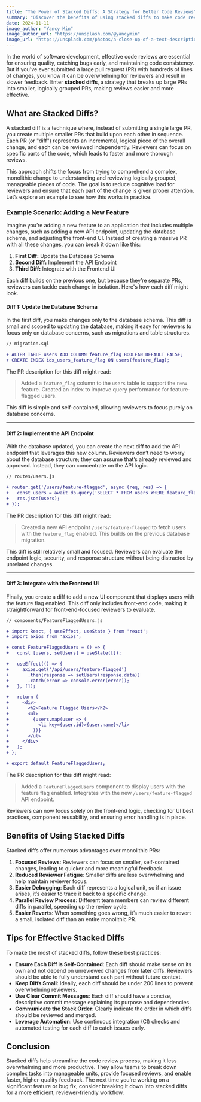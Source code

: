 ```yaml
---
title: "The Power of Stacked Diffs: A Strategy for Better Code Reviews"
summary: "Discover the benefits of using stacked diffs to make code reviews easier and faster. Learn how breaking up large PRs into smaller, logical units enhances readability, reduces reviewer fatigue, and improves overall code quality."
date: 2024-11-11
image_author: "Yancy Min"
image_author_url: "https://unsplash.com/@yancymin"
image_url: "https://unsplash.com/photos/a-close-up-of-a-text-description-on-a-computer-screen-842ofHC6MaI"
---
```


In the world of software development, effective code reviews are essential for ensuring quality, catching bugs early, and maintaining code consistency. But if you've ever submitted a large pull request (PR) with hundreds of lines of changes, you know it can be overwhelming for reviewers and result in slower feedback. Enter **stacked diffs**, a strategy that breaks up large PRs into smaller, logically grouped PRs, making reviews easier and more effective.

## What are Stacked Diffs?

A stacked diff is a technique where, instead of submitting a single large PR, you create multiple smaller PRs that build upon each other in sequence. Each PR (or "diff") represents an incremental, logical piece of the overall change, and each can be reviewed independently. Reviewers can focus on specific parts of the code, which leads to faster and more thorough reviews.

This approach shifts the focus from trying to comprehend a complex, monolithic change to understanding and reviewing logically grouped, manageable pieces of code. The goal is to reduce cognitive load for reviewers and ensure that each part of the change is given proper attention. Let’s explore an example to see how this works in practice.

### Example Scenario: Adding a New Feature

Imagine you’re adding a new feature to an application that includes multiple changes, such as adding a new API endpoint, updating the database schema, and adjusting the front-end UI. Instead of creating a massive PR with all these changes, you can break it down like this:

1. **First Diff:** Update the Database Schema
2. **Second Diff:** Implement the API Endpoint
3. **Third Diff:** Integrate with the Frontend UI

Each diff builds on the previous one, but because they’re separate PRs, reviewers can tackle each change in isolation. Here's how each diff might look.

#### Diff 1: Update the Database Schema

In the first diff, you make changes only to the database schema. This diff is small and scoped to updating the database, making it easy for reviewers to focus only on database concerns, such as migrations and table structures.

```diff
// migration.sql

+ ALTER TABLE users ADD COLUMN feature_flag BOOLEAN DEFAULT FALSE;
+ CREATE INDEX idx_users_feature_flag ON users(feature_flag);
```

The PR description for this diff might read:

> Added a `feature_flag` column to the `users` table to support the new feature. Created an index to improve query performance for feature-flagged users.

This diff is simple and self-contained, allowing reviewers to focus purely on database concerns.

---

#### Diff 2: Implement the API Endpoint

With the database updated, you can create the next diff to add the API endpoint that leverages this new column. Reviewers don’t need to worry about the database structure; they can assume that’s already reviewed and approved. Instead, they can concentrate on the API logic.

```diff
// routes/users.js

+ router.get('/users/feature-flagged', async (req, res) => {
+   const users = await db.query('SELECT * FROM users WHERE feature_flag = TRUE');
+   res.json(users);
+ });
```

The PR description for this diff might read:

> Created a new API endpoint `/users/feature-flagged` to fetch users with the `feature_flag` enabled. This builds on the previous database migration.

This diff is still relatively small and focused. Reviewers can evaluate the endpoint logic, security, and response structure without being distracted by unrelated changes.

---

#### Diff 3: Integrate with the Frontend UI

Finally, you create a diff to add a new UI component that displays users with the feature flag enabled. This diff only includes front-end code, making it straightforward for front-end-focused reviewers to evaluate.

```diff
// components/FeatureFlaggedUsers.js

+ import React, { useEffect, useState } from 'react';
+ import axios from 'axios';

+ const FeatureFlaggedUsers = () => {
+   const [users, setUsers] = useState([]);

+   useEffect(() => {
+     axios.get('/api/users/feature-flagged')
+       .then(response => setUsers(response.data))
+       .catch(error => console.error(error));
+   }, []);

+   return (
+     <div>
+       <h2>Feature Flagged Users</h2>
+       <ul>
+         {users.map(user => (
+           <li key={user.id}>{user.name}</li>
+         ))}
+       </ul>
+     </div>
+   );
+ };

+ export default FeatureFlaggedUsers;
```

The PR description for this diff might read:

> Added a `FeatureFlaggedUsers` component to display users with the feature flag enabled. Integrates with the new `/users/feature-flagged` API endpoint.

Reviewers can now focus solely on the front-end logic, checking for UI best practices, component reusability, and ensuring error handling is in place.

## Benefits of Using Stacked Diffs

Stacked diffs offer numerous advantages over monolithic PRs:

1. **Focused Reviews**: Reviewers can focus on smaller, self-contained changes, leading to quicker and more meaningful feedback.
2. **Reduced Reviewer Fatigue**: Smaller diffs are less overwhelming and help maintain reviewer focus.
3. **Easier Debugging**: Each diff represents a logical unit, so if an issue arises, it’s easier to trace it back to a specific change.
4. **Parallel Review Process**: Different team members can review different diffs in parallel, speeding up the review cycle.
5. **Easier Reverts**: When something goes wrong, it’s much easier to revert a small, isolated diff than an entire monolithic PR.

## Tips for Effective Stacked Diffs

To make the most of stacked diffs, follow these best practices:

- **Ensure Each Diff is Self-Contained**: Each diff should make sense on its own and not depend on unreviewed changes from later diffs. Reviewers should be able to fully understand each part without future context.
- **Keep Diffs Small**: Ideally, each diff should be under 200 lines to prevent overwhelming reviewers.
- **Use Clear Commit Messages**: Each diff should have a concise, descriptive commit message explaining its purpose and dependencies.
- **Communicate the Stack Order**: Clearly indicate the order in which diffs should be reviewed and merged.
- **Leverage Automation**: Use continuous integration (CI) checks and automated testing for each diff to catch issues early.

## Conclusion

Stacked diffs help streamline the code review process, making it less overwhelming and more productive. They allow teams to break down complex tasks into manageable units, provide focused reviews, and enable faster, higher-quality feedback. The next time you’re working on a significant feature or bug fix, consider breaking it down into stacked diffs for a more efficient, reviewer-friendly workflow.
